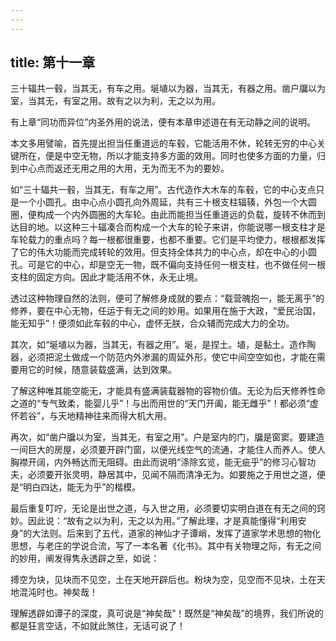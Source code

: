 ```yaml
---
---
---
```

title: 第十一章
---







三十辐共一毂，当其无，有车之用。埏埴以为器，当其无，有器之用。凿户牖以为室，当其无，有室之用。故有之以为利，无之以为用。


有上章“同功而异位”内圣外用的说法，便有本章申述道在有无动静之间的说明。

本文多用譬喻，首先提出担当任重道远的车毂，它能活用不休，轮转无穷的中心关键所在，便是中空无物，所以才能支持多方面的效用。同时也使多方面的力量，归到中心点而返还无用之用的大用，无为而无不为的要妙。

如“三十辐共一毂，当其无，有车之用”。古代造作大木车的车毂，它的中心支点只是一个小圆孔。由中心点小圆孔向外周延，共有三十根支柱辐辏，外包一个大圆圈，便构成一个内外圆圈的大车轮。由此而能担当任重道远的负载，旋转不休而到达目的地。以这种三十辐凑合而构成一个大车的轮子来讲，你能说哪一根支柱才是车轮载力的重点吗？每一根都很重要，也都不重要。它们是平均使力，根根都发挥了它的伟大功能而完成转轮的效用。但支持全体共力的中心点，却在中心的小圆孔。可是它的中心，却是空无一物，既不偏向支持任何一根支柱，也不做任何一根支柱的固定方向。因此才能活用不休，永无止境。

透过这种物理自然的法则，便可了解修身成就的要点：“载营魄抱一，能无离乎”的修养，要在中心无物，任运于有无之间的妙用。如果用在施于大政，“爱民治国，能无知乎”！便须如此车毂的中心，虚怀无朕，合众辅而完成大力的全功。

其次，如“埏埴以为器，当其无，有器之用”。埏，是捏土。埴，是黏土。造作陶器，必须把泥土做成一个防范内外渗漏的周延外形，使它中间空空如也，才能在需要用它的时候，随意装载盛满，达到效果。

了解这种唯其能空能无，才能具有盛满装载器物的容物价值。无论为后天修养性命之道的“专气致柔，能婴儿乎”！与出而用世的“天门开阖，能无雌乎”！都必须“虚怀若谷”，与天地精神往来而得大机大用。

再次，如“凿户牖以为室，当其无，有室之用”。户是室内的门，牖是窗窦。要建造一间巨大的房屋，必须要开辟门窗，以便光线空气的流通，才能住人而养人。使人胸襟开阔，内外畅达而无阻碍。由此而说明“涤除玄览，能无疵乎”的修习心智功夫，必须要开张灵明，静居其中，见闻不隔而清净无为。如要施之于用世之道，便是“明白四达，能无为乎”的楷模。

最后重复叮咛，无论是出世之道，与入世之用，必须要切实明白道在有无之间的窍妙。因此说：“故有之以为利，无之以为用。”了解此理，才是真能懂得“利用安身”的大法则。后来到了五代，道家的神仙才子谭峭，发挥了道家学术思想的物化思想，与老庄的学说合流，写了一本名著《化书》。其中有关物理之际，有无之间的妙用，阐发得隽永透辟之至，如说：


搏空为块，见块而不见空，土在天地开辟后也。粉块为空，见空而不见块，土在天地混沌时也。神矣哉！


理解透辟如谭子的深度，真可说是“神矣哉”！既然是“神矣哉”的境界，我们所说的都是狂言空话，不如就此煞住，无话可说了！